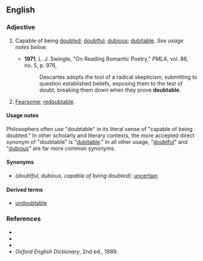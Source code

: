 ==English==

===Adjective===
{{en-adj}}

# {{uncommon}} Capable of being [[doubt]]ed; [[doubtful]]; [[dubious]]; [[dubitable]].  ''See usage notes below.''
#* '''1971''', L. J. Swingle, "On Reading Romantic Poetry," ''PMLA'', vol. 86, no. 5, p. 976,
#*: Descartes adopts the tool of a radical skepticism, submitting to question established beliefs, exposing them to the test of doubt, breaking them down when they prove '''doubtable'''.
# {{obsolete}} [[fearsome|Fearsome]]; [[redoubtable]].

====Usage notes====
Philosophers often use "doubtable" in its literal sense of "capable of being doubted."  In other scholarly and literary contexts, the more accepted direct synonym of "doubtable" is "[[dubitable]]."  In all other usage, "[[doubtful]]" and "[[dubious]]" are far more common synonyms.

====Synonyms====
* ''(doubtful, dubious, capable of being doubted):'' [[uncertain]]

====Derived terms====
* [[undoubtable]]

===References===
* {{R:Webster 1828}}
* {{R:Webster 1913}}
* {{R:Dictionary.com}}
* ''Oxford English Dictionary'', 2nd ed., 1989.